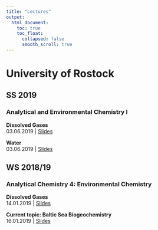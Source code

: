 ```yaml
---
title: "Lectures"
output:
  html_document:
    toc: true
    toc_float:
      collapsed: false
      smooth_scroll: true
---
```


# University of Rostock

## SS 2019

### Analytical and Environmental Chemistry I  


**Dissolved Gases**  
03.06.2019 | [Slides](lectures/190603_Mueller_Dissolved_Gases_Rostock_low_res.pdf)

**Water**  
03.06.2019 | [Slides](lectures/190603_Mueller_Water_Rostock_low_res.pdf)

## WS 2018/19

### Analytical Chemistry 4: Environmental Chemistry 

**Dissolved Gases**  
14.01.2019 | [Slides](lectures/190114_Mueller_Dissolved_Gases_Rostock_handout.pdf)

**Current topic: Baltic Sea Biogeochemistry**  
16.01.2019 | [Slides](lectures/190116_Mueller_Current_Topics_Baltic_Rostock_handout.pdf)

